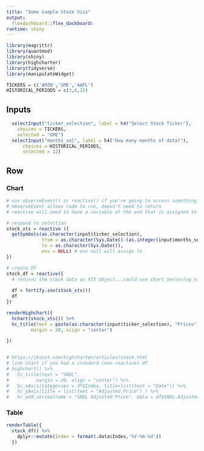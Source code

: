 ```yaml
---
title: "Some Sample Stock Vizs"
output: 
  flexdashboard::flex_dashboard:
runtime: shiny
---
```



```r
library(magrittr)
library(quantmod)
library(shiny)
library(highcharter)
library(tidyverse)
library(manipulateWidget)

TICKERS = c('AMZN','GME','AAPL')
HISTORICAL_PERIODS = c(3,6,12)

```

Inputs {.sidebar}
-----------------------------------------------------------------------

```r
  selectInput("ticker_selection", label = h4("Select Stock Ticker"), 
    choices = TICKERS, 
    selected = "GME")
  selectInput("months_sel", label = h4("How many months of data?"), 
      choices = HISTORICAL_PERIODS, 
      selected = 12)
```

Row
-------------------------------------

### Chart

```r

# use observeEvent() or reactive() if you're going to access something that is in a reactive context
# observeEvent allows code to run, doesn't need to return
# reactive will need to have a variable at the end that is assigned to something

# respond to selection
stock_xts = reactive ({
  getSymbols(as.character(input$ticker_selection), 
             from = as.character(Sys.Date()-(as.integer(input$months_sel)*30)),
             to = as.character(Sys.Date()),
             env = NULL) # env null will assign to 
})

# create Df
stock_df = reactive({
  # returns the stock data as XTS object...could use chart_Series(og_xts) for a plot
  
  df = fortify.zoo(stock_xts())
  df
})

renderHighchart({
  hchart(stock_xts()) %>%
  hc_title(text = paste(as.character(input$ticker_selection), "Prices"),
         margin = 20, align = "center")
  
})


# https://jkunst.com/highcharter/articles/stock.html
# line chart if you had a standard (non reactive) df
# highchart() %>%
#   hc_title(text = "SNDL",
#          margin = 20, align = "center") %>%
#   hc_xAxis(categories = df$Index, title=list(text = "Date")) %>%
#   hc_yAxis(title = list(text = "Adjusted Price") ) %>%
#   hc_add_series(name = "SNDL Adjusted Price", data = df$SNDL.Adjusted)


```



### Table
```r

renderTable({
  stock_df() %>%
    dplyr::mutate(Index = format(.data$Index,'%Y-%m-%d'))
  })
```